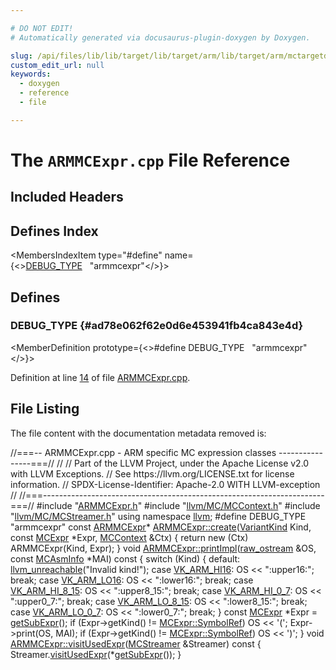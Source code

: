 ```yaml
---

# DO NOT EDIT!
# Automatically generated via docusaurus-plugin-doxygen by Doxygen.

slug: /api/files/lib/lib/target/lib/target/arm/lib/target/arm/mctargetdesc/armmcexpr-cpp
custom_edit_url: null
keywords:
  - doxygen
  - reference
  - file

---
```





# The `ARMMCExpr.cpp` File Reference

<DoxygenPage pluginConfig={pluginConfig}>



## Included Headers

<IncludesList>
<IncludesListItem
  filePath="ARMMCExpr.h"
  permalink="/docs/api/files/lib/lib/target/lib/target/arm/lib/target/arm/mctargetdesc/armmcexpr-h"
  isLocal="true" />
<IncludesListItem
  filePath="llvm/MC/MCContext.h"
  permalink="/docs/api/files/include/include/llvm/include/llvm/mc/mccontext-h"
  isLocal="true" />
<IncludesListItem
  filePath="llvm/MC/MCStreamer.h"
  permalink="/docs/api/files/include/include/llvm/include/llvm/mc/mcstreamer-h"
  isLocal="true" />
</IncludesList>

## Defines Index

<MembersIndex>

<MembersIndexItem
  type="#define"
  name={<><a href="#ad78e062f62e0d6e453941fb4ca843e4d">DEBUG&#95;TYPE</a>&nbsp;&nbsp;&nbsp;&quot;armmcexpr&quot;</>}>
</MembersIndexItem>

</MembersIndex>


<SectionDefinition>

## Defines

### DEBUG&#95;TYPE {#ad78e062f62e0d6e453941fb4ca843e4d}

<MemberDefinition
  prototype={<>#define DEBUG&#95;TYPE&nbsp;&nbsp;&nbsp;&quot;armmcexpr&quot;</>}>

Definition at line <a href="#l00014">14</a> of file <a href="/docs/api/files/lib/lib/target/lib/target/arm/lib/target/arm/mctargetdesc/armmcexpr-cpp">ARMMCExpr.cpp</a>.
</MemberDefinition>

</SectionDefinition>

## File Listing

The file content with the documentation metadata removed is:

<ProgramListing>

<Link id="l00001" /><CodeLine lineNumber="1"><Highlight kind="comment">//===-- ARMMCExpr.cpp - ARM specific MC expression classes ----------------===//</Highlight><Highlight kind="normal"></Highlight></CodeLine>
<Link id="l00002" /><CodeLine lineNumber="2"><Highlight kind="normal"></Highlight><Highlight kind="comment">//</Highlight><Highlight kind="normal"></Highlight></CodeLine>
<Link id="l00003" /><CodeLine lineNumber="3"><Highlight kind="normal"></Highlight><Highlight kind="comment">// Part of the LLVM Project, under the Apache License v2.0 with LLVM Exceptions.</Highlight><Highlight kind="normal"></Highlight></CodeLine>
<Link id="l00004" /><CodeLine lineNumber="4"><Highlight kind="normal"></Highlight><Highlight kind="comment">// See https://llvm.org/LICENSE.txt for license information.</Highlight><Highlight kind="normal"></Highlight></CodeLine>
<Link id="l00005" /><CodeLine lineNumber="5"><Highlight kind="normal"></Highlight><Highlight kind="comment">// SPDX-License-Identifier: Apache-2.0 WITH LLVM-exception</Highlight><Highlight kind="normal"></Highlight></CodeLine>
<Link id="l00006" /><CodeLine lineNumber="6"><Highlight kind="normal"></Highlight><Highlight kind="comment">//</Highlight><Highlight kind="normal"></Highlight></CodeLine>
<Link id="l00007" /><CodeLine lineNumber="7"><Highlight kind="normal"></Highlight><Highlight kind="comment">//===----------------------------------------------------------------------===//</Highlight><Highlight kind="normal"></Highlight></CodeLine>
<Link id="l00008" /><CodeLine lineNumber="8"><Highlight kind="normal"></Highlight></CodeLine>
<Link id="l00009" /><CodeLine lineNumber="9"><Highlight kind="normal"></Highlight><Highlight kind="preprocessor">#include &quot;<a href="/docs/api/files/lib/lib/target/lib/target/arm/lib/target/arm/mctargetdesc/armmcexpr-h">ARMMCExpr.h</a>&quot;</Highlight><Highlight kind="normal"></Highlight></CodeLine>
<Link id="l00010" /><CodeLine lineNumber="10"><Highlight kind="normal"></Highlight><Highlight kind="preprocessor">#include &quot;<a href="/docs/api/files/include/include/llvm/include/llvm/mc/mccontext-h">llvm/MC/MCContext.h</a>&quot;</Highlight><Highlight kind="normal"></Highlight></CodeLine>
<Link id="l00011" /><CodeLine lineNumber="11"><Highlight kind="normal"></Highlight><Highlight kind="preprocessor">#include &quot;<a href="/docs/api/files/include/include/llvm/include/llvm/mc/mcstreamer-h">llvm/MC/MCStreamer.h</a>&quot;</Highlight><Highlight kind="normal"></Highlight></CodeLine>
<Link id="l00012" /><CodeLine lineNumber="12"><Highlight kind="normal"></Highlight><Highlight kind="keyword">using namespace </Highlight><Highlight kind="normal"><a href="/docs/api/namespaces/llvm">llvm</a>;</Highlight></CodeLine>
<Link id="l00013" /><CodeLine lineNumber="13"><Highlight kind="normal"></Highlight></CodeLine>
<Link id="l00014" /><CodeLine lineNumber="14" lineLink="#ad78e062f62e0d6e453941fb4ca843e4d"><Highlight kind="normal"></Highlight><Highlight kind="preprocessor">#define DEBUG&#95;TYPE &quot;armmcexpr&quot;</Highlight><Highlight kind="normal"></Highlight></CodeLine>
<Link id="l00015" /><CodeLine lineNumber="15"><Highlight kind="normal"></Highlight></CodeLine>
<Link id="l00016" /><CodeLine lineNumber="16"><Highlight kind="normal"></Highlight><Highlight kind="keyword">const</Highlight><Highlight kind="normal"> <a href="/docs/api/classes/llvm/armmcexpr">ARMMCExpr</a>&#42;</Highlight></CodeLine>
<Link id="l00017" /><CodeLine lineNumber="17" lineLink="/docs/api/classes/llvm/armmcexpr/#af0e15f0053ad065b7d60e85caa615f54"><Highlight kind="normal"><a href="/docs/api/classes/llvm/armmcexpr/#af0e15f0053ad065b7d60e85caa615f54">ARMMCExpr::create</a>(<a href="/docs/api/classes/llvm/armmcexpr/#acec6f9906f36fe65bb12580ad5914bff">VariantKind</a> Kind, </Highlight><Highlight kind="keyword">const</Highlight><Highlight kind="normal"> <a href="/docs/api/classes/llvm/mcexpr">MCExpr</a> &#42;Expr,</Highlight></CodeLine>
<Link id="l00018" /><CodeLine lineNumber="18"><Highlight kind="normal">                       <a href="/docs/api/classes/llvm/mccontext">MCContext</a> &amp;Ctx) &#123;</Highlight></CodeLine>
<Link id="l00019" /><CodeLine lineNumber="19"><Highlight kind="normal">  </Highlight><Highlight kind="keywordflow">return</Highlight><Highlight kind="normal"> </Highlight><Highlight kind="keyword">new</Highlight><Highlight kind="normal"> (Ctx) ARMMCExpr(Kind, Expr);</Highlight></CodeLine>
<Link id="l00020" /><CodeLine lineNumber="20"><Highlight kind="normal">&#125;</Highlight></CodeLine>
<Link id="l00021" /><CodeLine lineNumber="21"><Highlight kind="normal"></Highlight></CodeLine>
<Link id="l00022" /><CodeLine lineNumber="22" lineLink="/docs/api/classes/llvm/armmcexpr/#a5b01ec94b2842afc8cf4c5edefd6a393"><Highlight kind="normal"></Highlight><Highlight kind="keywordtype">void</Highlight><Highlight kind="normal"> <a href="/docs/api/classes/llvm/armmcexpr/#a5b01ec94b2842afc8cf4c5edefd6a393">ARMMCExpr::printImpl</a>(<a href="/docs/api/classes/llvm/raw-ostream">raw&#95;ostream</a> &amp;OS, </Highlight><Highlight kind="keyword">const</Highlight><Highlight kind="normal"> <a href="/docs/api/classes/llvm/mcasminfo">MCAsmInfo</a> &#42;MAI)</Highlight><Highlight kind="keyword"> const </Highlight><Highlight kind="normal">&#123;</Highlight></CodeLine>
<Link id="l00023" /><CodeLine lineNumber="23"><Highlight kind="normal">  </Highlight><Highlight kind="keywordflow">switch</Highlight><Highlight kind="normal"> (Kind) &#123;</Highlight></CodeLine>
<Link id="l00024" /><CodeLine lineNumber="24"><Highlight kind="normal">  </Highlight><Highlight kind="keywordflow">default</Highlight><Highlight kind="normal">: <a href="/docs/api/files/include/include/llvm/include/llvm/support/errorhandling-h/#ace243f5c25697a1107cce46626b3dc94">llvm&#95;unreachable</a>(</Highlight><Highlight kind="stringliteral">&quot;Invalid kind!&quot;</Highlight><Highlight kind="normal">);</Highlight></CodeLine>
<Link id="l00025" /><CodeLine lineNumber="25"><Highlight kind="normal">  </Highlight><Highlight kind="keywordflow">case</Highlight><Highlight kind="normal"> <a href="/docs/api/classes/llvm/armmcexpr/#acec6f9906f36fe65bb12580ad5914bffafca5fd8fd089e33284a6fc6c62489f02">VK&#95;ARM&#95;HI16</a>:</Highlight></CodeLine>
<Link id="l00026" /><CodeLine lineNumber="26"><Highlight kind="normal">    OS &lt;&lt; </Highlight><Highlight kind="stringliteral">&quot;:upper16:&quot;</Highlight><Highlight kind="normal">;</Highlight></CodeLine>
<Link id="l00027" /><CodeLine lineNumber="27"><Highlight kind="normal">    </Highlight><Highlight kind="keywordflow">break</Highlight><Highlight kind="normal">;</Highlight></CodeLine>
<Link id="l00028" /><CodeLine lineNumber="28"><Highlight kind="normal">  </Highlight><Highlight kind="keywordflow">case</Highlight><Highlight kind="normal"> <a href="/docs/api/classes/llvm/armmcexpr/#acec6f9906f36fe65bb12580ad5914bffa20af63e771eafbfcbeb2ccfd27528ba4">VK&#95;ARM&#95;LO16</a>:</Highlight></CodeLine>
<Link id="l00029" /><CodeLine lineNumber="29"><Highlight kind="normal">    OS &lt;&lt; </Highlight><Highlight kind="stringliteral">&quot;:lower16:&quot;</Highlight><Highlight kind="normal">;</Highlight></CodeLine>
<Link id="l00030" /><CodeLine lineNumber="30"><Highlight kind="normal">    </Highlight><Highlight kind="keywordflow">break</Highlight><Highlight kind="normal">;</Highlight></CodeLine>
<Link id="l00031" /><CodeLine lineNumber="31"><Highlight kind="normal">  </Highlight><Highlight kind="keywordflow">case</Highlight><Highlight kind="normal"> <a href="/docs/api/classes/llvm/armmcexpr/#acec6f9906f36fe65bb12580ad5914bffaa389d3db1b95262defa03227049704d4">VK&#95;ARM&#95;HI&#95;8&#95;15</a>:</Highlight></CodeLine>
<Link id="l00032" /><CodeLine lineNumber="32"><Highlight kind="normal">    OS &lt;&lt; </Highlight><Highlight kind="stringliteral">&quot;:upper8&#95;15:&quot;</Highlight><Highlight kind="normal">;</Highlight></CodeLine>
<Link id="l00033" /><CodeLine lineNumber="33"><Highlight kind="normal">    </Highlight><Highlight kind="keywordflow">break</Highlight><Highlight kind="normal">;</Highlight></CodeLine>
<Link id="l00034" /><CodeLine lineNumber="34"><Highlight kind="normal">  </Highlight><Highlight kind="keywordflow">case</Highlight><Highlight kind="normal"> <a href="/docs/api/classes/llvm/armmcexpr/#acec6f9906f36fe65bb12580ad5914bffa72bb3f72c08c03da567db84c8e2f9389">VK&#95;ARM&#95;HI&#95;0&#95;7</a>:</Highlight></CodeLine>
<Link id="l00035" /><CodeLine lineNumber="35"><Highlight kind="normal">    OS &lt;&lt; </Highlight><Highlight kind="stringliteral">&quot;:upper0&#95;7:&quot;</Highlight><Highlight kind="normal">;</Highlight></CodeLine>
<Link id="l00036" /><CodeLine lineNumber="36"><Highlight kind="normal">    </Highlight><Highlight kind="keywordflow">break</Highlight><Highlight kind="normal">;</Highlight></CodeLine>
<Link id="l00037" /><CodeLine lineNumber="37"><Highlight kind="normal">  </Highlight><Highlight kind="keywordflow">case</Highlight><Highlight kind="normal"> <a href="/docs/api/classes/llvm/armmcexpr/#acec6f9906f36fe65bb12580ad5914bffa75dc90f6e844f2e577641ed536d5e7db">VK&#95;ARM&#95;LO&#95;8&#95;15</a>:</Highlight></CodeLine>
<Link id="l00038" /><CodeLine lineNumber="38"><Highlight kind="normal">    OS &lt;&lt; </Highlight><Highlight kind="stringliteral">&quot;:lower8&#95;15:&quot;</Highlight><Highlight kind="normal">;</Highlight></CodeLine>
<Link id="l00039" /><CodeLine lineNumber="39"><Highlight kind="normal">    </Highlight><Highlight kind="keywordflow">break</Highlight><Highlight kind="normal">;</Highlight></CodeLine>
<Link id="l00040" /><CodeLine lineNumber="40"><Highlight kind="normal">  </Highlight><Highlight kind="keywordflow">case</Highlight><Highlight kind="normal"> <a href="/docs/api/classes/llvm/armmcexpr/#acec6f9906f36fe65bb12580ad5914bffaa92e1cdd409d3a2f3f13db435c42ae8c">VK&#95;ARM&#95;LO&#95;0&#95;7</a>:</Highlight></CodeLine>
<Link id="l00041" /><CodeLine lineNumber="41"><Highlight kind="normal">    OS &lt;&lt; </Highlight><Highlight kind="stringliteral">&quot;:lower0&#95;7:&quot;</Highlight><Highlight kind="normal">;</Highlight></CodeLine>
<Link id="l00042" /><CodeLine lineNumber="42"><Highlight kind="normal">    </Highlight><Highlight kind="keywordflow">break</Highlight><Highlight kind="normal">;</Highlight></CodeLine>
<Link id="l00043" /><CodeLine lineNumber="43"><Highlight kind="normal">  &#125;</Highlight></CodeLine>
<Link id="l00044" /><CodeLine lineNumber="44"><Highlight kind="normal"></Highlight></CodeLine>
<Link id="l00045" /><CodeLine lineNumber="45"><Highlight kind="normal">  </Highlight><Highlight kind="keyword">const</Highlight><Highlight kind="normal"> <a href="/docs/api/classes/llvm/mcexpr">MCExpr</a> &#42;Expr = <a href="/docs/api/classes/llvm/armmcexpr/#aa0096e4d7161a1da1e6af9740b00f9fe">getSubExpr</a>();</Highlight></CodeLine>
<Link id="l00046" /><CodeLine lineNumber="46"><Highlight kind="normal">  </Highlight><Highlight kind="keywordflow">if</Highlight><Highlight kind="normal"> (Expr-&gt;getKind() != <a href="/docs/api/classes/llvm/mcexpr/#a83112ba0cecd7a7add9f1f9c441d606fa8cbc19c1660252a30c030fa945999a91">MCExpr::SymbolRef</a>)</Highlight></CodeLine>
<Link id="l00047" /><CodeLine lineNumber="47"><Highlight kind="normal">    OS &lt;&lt; </Highlight><Highlight kind="charliteral">&#39;(&#39;</Highlight><Highlight kind="normal">;</Highlight></CodeLine>
<Link id="l00048" /><CodeLine lineNumber="48"><Highlight kind="normal">  Expr-&gt;print(OS, MAI);</Highlight></CodeLine>
<Link id="l00049" /><CodeLine lineNumber="49"><Highlight kind="normal">  </Highlight><Highlight kind="keywordflow">if</Highlight><Highlight kind="normal"> (Expr-&gt;getKind() != <a href="/docs/api/classes/llvm/mcexpr/#a83112ba0cecd7a7add9f1f9c441d606fa8cbc19c1660252a30c030fa945999a91">MCExpr::SymbolRef</a>)</Highlight></CodeLine>
<Link id="l00050" /><CodeLine lineNumber="50"><Highlight kind="normal">    OS &lt;&lt; </Highlight><Highlight kind="charliteral">&#39;)&#39;</Highlight><Highlight kind="normal">;</Highlight></CodeLine>
<Link id="l00051" /><CodeLine lineNumber="51"><Highlight kind="normal">&#125;</Highlight></CodeLine>
<Link id="l00052" /><CodeLine lineNumber="52"><Highlight kind="normal"></Highlight></CodeLine>
<Link id="l00053" /><CodeLine lineNumber="53" lineLink="/docs/api/classes/llvm/armmcexpr/#aafad973d16f3579691084905db7c14ec"><Highlight kind="normal"></Highlight><Highlight kind="keywordtype">void</Highlight><Highlight kind="normal"> <a href="/docs/api/classes/llvm/armmcexpr/#aafad973d16f3579691084905db7c14ec">ARMMCExpr::visitUsedExpr</a>(<a href="/docs/api/classes/llvm/mcstreamer">MCStreamer</a> &amp;Streamer)</Highlight><Highlight kind="keyword"> const </Highlight><Highlight kind="normal">&#123;</Highlight></CodeLine>
<Link id="l00054" /><CodeLine lineNumber="54"><Highlight kind="normal">  Streamer.<a href="/docs/api/classes/llvm/mcstreamer/#afb2fc7b7b30a601f94f8f5a6297ec68f">visitUsedExpr</a>(&#42;<a href="/docs/api/classes/llvm/armmcexpr/#aa0096e4d7161a1da1e6af9740b00f9fe">getSubExpr</a>());</Highlight></CodeLine>
<Link id="l00055" /><CodeLine lineNumber="55"><Highlight kind="normal">&#125;</Highlight></CodeLine>

</ProgramListing>


</DoxygenPage>
